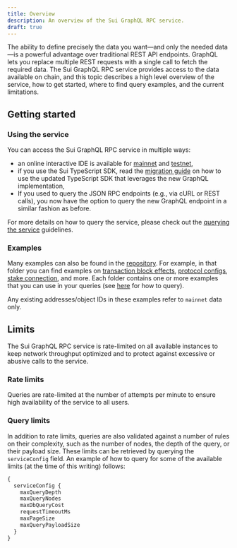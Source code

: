 ```yaml
---
title: Overview
description: An overview of the Sui GraphQL RPC service.
draft: true
---
```


The ability to define precisely the data you want—and only the needed data—is a powerful advantage over traditional REST API endpoints. GraphQL lets you replace multiple REST requests with a single call to fetch the required data. The Sui GraphQL RPC service provides access to the data available on chain, and this topic describes a high level overview of the service, how to get started, where to find query examples, and the current limitations.

## Getting started

<!---  
### Top level queries
In GraphQL, you retrieve data through queries in a JSON format. At the top level, there are a number of [queries](./reference/queries/address) that you can execute.

### Pagination
Coming soon

### Mutations (executing transactions)
Coming soon
--->

### Using the service
You can access the Sui GraphQL RPC service in multiple ways:
* an online interactive IDE is available for [mainnet](https://sui-mainnet.mystenlabs.com/graphql) and [testnet](https://sui-testnet.mystenlabs.com/graphql),
* if you use the Sui TypeScript SDK, read the [migration guide](./guides.mdx#migrating-guides) on how to use the updated TypeScript SDK that leverages the new GraphQL implementation,
* If you used to query the JSON RPC endpoints (e.g., via cURL or REST calls), you now have the option to query the new GraphQL endpoint in a similar fashion as before. 

For more details on how to query the service, please check out the [querying the service](./guides.mdx#querying-the-service) guidelines.

### Examples

Many examples can also be found in the [repository](https://github.com/MystenLabs/sui/tree/main/crates/sui-graphql-rpc/examples). For example, in that folder you can find examples on [transaction block effects](https://github.com/MystenLabs/sui/tree/main/crates/sui-graphql-rpc/examples/transaction_block_effects), [protocol configs](https://github.com/MystenLabs/sui/tree/main/crates/sui-graphql-rpc/examples/protocol_configs), [stake connection](https://github.com/MystenLabs/sui/tree/main/crates/sui-graphql-rpc/examples/stake_connection), and more. Each folder contains one or more examples that you can use in your queries (see [here](./guides.mdx#querying-the-service) for how to query).

Any existing addresses/object IDs in these examples refer to `mainnet` data only.

## Limits

The Sui GraphQL RPC service is rate-limited on all available instances to keep network throughput optimized and to protect against excessive or abusive calls to the service. 

### Rate limits
Queries are rate-limited at the number of attempts per minute to ensure high availability of the service to all users.

### Query limits

In addition to rate limits, queries are also validated against a number of rules on their complexity, such as the number of nodes, the depth of the query, or their payload size.
These limits can be retrieved by querying the `serviceConfig` field. An example of how to query for some of the available limits (at the time of this writing) follows:

```graphql
{
  serviceConfig {
    maxQueryDepth
    maxQueryNodes
    maxDbQueryCost
    requestTimeoutMs
    maxPageSize
    maxQueryPayloadSize
  }
}
```

